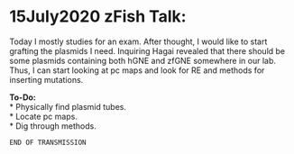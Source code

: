 # 15July2020 zFish Talk:

Today I mostly studies for an exam.  After thought, I would like to start grafting the plasmids I need. Inquiring Hagai revealed that there should be some plasmids containing both hGNE and zfGNE somewhere in our lab. Thus, I can start looking at pc maps and look for RE and methods for inserting mutations.  

**To-Do:**  
* Physically find plasmid tubes.  
* Locate pc maps.  
* Dig through methods.  

` END OF TRANSMISSION `

